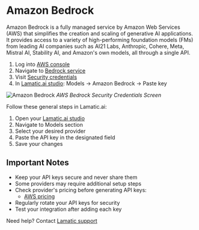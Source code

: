 [AWS console]: https://aws.amazon.com/bedrock
[AWS Bedrock]: https://console.aws.amazon.com/bedrock
[AWS credentials]: https://console.aws.amazon.com/iam/home#/security_credentials
[AWS docs]: https://docs.aws.amazon.com/bedrock/
[AWS pricing]: https://aws.amazon.com/bedrock/pricing/

[Lamatic.ai studio]: https://studio.lamatic.ai
[Lamatic support]: https://support.lamatic.ai

# Amazon Bedrock
Amazon Bedrock is a fully managed service by Amazon Web Services (AWS) that simplifies the creation and scaling of generative AI applications. It provides access to a variety of high-performing foundation models (FMs) from leading AI companies such as AI21 Labs, Anthropic, Cohere, Meta, Mistral AI, Stability AI, and Amazon's own models, all through a single API.

1. Log into [AWS console]
2. Navigate to [Bedrock service](https://console.aws.amazon.com/bedrock)
3. Visit [Security credentials][AWS credentials]
4. In [Lamatic.ai studio]: Models → Amazon Bedrock → Paste key

![Amazon Bedrock](./img/Amazon.png)
*AWS Bedrock Security Credentials Screen*

Follow these general steps in Lamatic.ai:
1. Open your [Lamatic.ai studio]
2. Navigate to Models section
3. Select your desired provider
4. Paste the API key in the designated field
5. Save your changes

## Important Notes
- Keep your API keys secure and never share them
- Some providers may require additional setup steps
- Check provider's pricing before generating API keys:
  - [AWS pricing]
- Regularly rotate your API keys for security
- Test your integration after adding each key


Need help? Contact [Lamatic support]